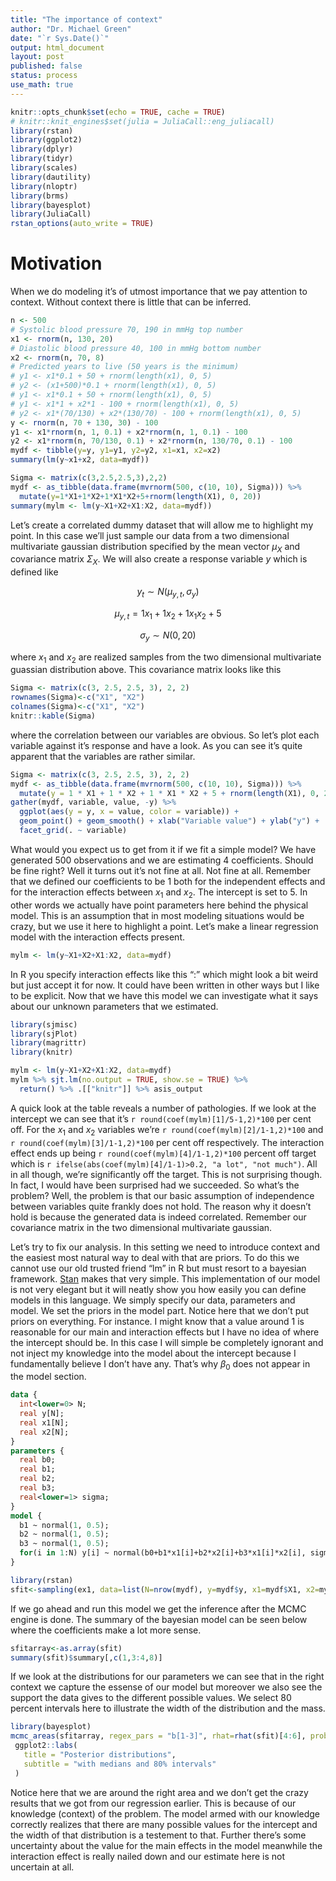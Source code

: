 ```yaml
---
title: "The importance of context"
author: "Dr. Michael Green"
date: "`r Sys.Date()`"
output: html_document
layout: post
published: false
status: process
use_math: true
---
```



```r
knitr::opts_chunk$set(echo = TRUE, cache = TRUE)
# knitr::knit_engines$set(julia = JuliaCall::eng_juliacall)
library(rstan)
library(ggplot2)
library(dplyr)
library(tidyr)
library(scales)
library(dautility)
library(nloptr)
library(brms)
library(bayesplot)
library(JuliaCall)
rstan_options(auto_write = TRUE)
```


# Motivation

When we do modeling it's of utmost importance that we pay attention to context. Without context there is little that can be inferred. 

```r
n <- 500
# Systolic blood pressure 70, 190 in mmHg top number
x1 <- rnorm(n, 130, 20)
# Diastolic blood pressure 40, 100 in mmHg bottom number
x2 <- rnorm(n, 70, 8)
# Predicted years to live (50 years is the minimum)
# y1 <- x1*0.1 + 50 + rnorm(length(x1), 0, 5)
# y2 <- (x1+500)*0.1 + rnorm(length(x1), 0, 5)
# y1 <- x1*0.1 + 50 + rnorm(length(x1), 0, 5)
# y1 <- x1*1 + x2*1 - 100 + rnorm(length(x1), 0, 5)
# y2 <- x1*(70/130) + x2*(130/70) - 100 + rnorm(length(x1), 0, 5)
y <- rnorm(n, 70 + 130, 30) - 100
y1 <- x1*rnorm(n, 1, 0.1) + x2*rnorm(n, 1, 0.1) - 100
y2 <- x1*rnorm(n, 70/130, 0.1) + x2*rnorm(n, 130/70, 0.1) - 100
mydf <- tibble(y=y, y1=y1, y2=y2, x1=x1, x2=x2)
summary(lm(y~x1+x2, data=mydf))

Sigma <- matrix(c(3,2.5,2.5,3),2,2)
mydf <- as_tibble(data.frame(mvrnorm(500, c(10, 10), Sigma))) %>% 
  mutate(y=1*X1+1*X2+1*X1*X2+5+rnorm(length(X1), 0, 20))
summary(mylm <- lm(y~X1+X2+X1:X2, data=mydf))
```

Let's create a correlated dummy dataset that will allow me to highlight my point. In this case we'll just sample our data from a two dimensional multivariate gaussian distribution specified by the mean vector $\mu_X$ and covariance matrix $\Sigma_X$. We will also create a response variable $y$ which is defined like

$$y_t\sim N(\mu_{y,t}, \sigma_y)$$

$$\mu_{y,t}=1x_1+1x_2+1x_1 x_2+5$$

$$\sigma_y\sim N(0,20)$$

where $x_1$ and $x_2$ are realized samples from the two dimensional multivariate guassian distribution above. This covariance matrix looks like this

```r
Sigma <- matrix(c(3, 2.5, 2.5, 3), 2, 2)
rownames(Sigma)<-c("X1", "X2")
colnames(Sigma)<-c("X1", "X2")
knitr::kable(Sigma)
```

where the correlation between our variables are obvious. So let's plot each variable against it's response and have a look. As you can see it's quite apparent that the variables are rather similar.

```r
Sigma <- matrix(c(3, 2.5, 2.5, 3), 2, 2)
mydf <- as_tibble(data.frame(mvrnorm(500, c(10, 10), Sigma))) %>%
  mutate(y = 1 * X1 + 1 * X2 + 1 * X1 * X2 + 5 + rnorm(length(X1), 0, 20))
gather(mydf, variable, value, -y) %>% 
  ggplot(aes(y = y, x = value, color = variable)) +
  geom_point() + geom_smooth() + xlab("Variable value") + ylab("y") + 
  facet_grid(. ~ variable)
```

What would you expect us to get from it if we fit a simple model? We have generated 500 observations and we are estimating 4 coefficients. Should be fine right? Well it turns out it's not fine at all. Not fine at all. Remember that we defined our coefficients to be 1 both for the independent effects and for the interaction effects between $x_1$ and $x_2$. The intercept is set to $5$. In other words we actually have point parameters here behind the physical model. This is an assumption that in most modeling situations would be crazy, but we use it here to highlight a point. Let's make a linear regression model with the interaction effects present.

```r
mylm <- lm(y~X1+X2+X1:X2, data=mydf)
```

In R you specify interaction effects like this ":" which might look a bit weird but just accept it for now. It could have been written in other ways but I like to be explicit. Now that we have this model we can investigate what it says about our unknown parameters that we estimated.


```r
library(sjmisc)
library(sjPlot)
library(magrittr)
library(knitr)

mylm <- lm(y~X1+X2+X1:X2, data=mydf)
mylm %>% sjt.lm(no.output = TRUE, show.se = TRUE) %>% 
  return() %>% .[["knitr"]] %>% asis_output
```


A quick look at the table reveals a number of pathologies. If we look at the intercept we can see that it's `r round(coef(mylm)[1]/5-1,2)*100` per cent off. For the $x_1$ and $x_2$ variables we're `r round(coef(mylm)[2]/1-1,2)*100` and `r round(coef(mylm)[3]/1-1,2)*100` per cent off respectively. The interaction effect ends up being `r round(coef(mylm)[4]/1-1,2)*100` percent off target which is `r ifelse(abs(coef(mylm)[4]/1-1)>0.2, "a lot", "not much")`. All in all though, we're significantly off the target. This is not surprising though. In fact, I would have been surprised had we succeeded. So what's the problem? Well, the problem is that our basic assumption of independence between variables quite frankly does not hold. The reason why it doesn't hold is because the generated data is indeed correlated. Remember our covariance matrix in the two dimensional multivariate gaussian. 

Let's try to fix our analysis. In this setting we need to introduce context and the easiest most natural way to deal with that are priors. To do this we cannot use our old trusted friend "lm" in R but must resort to a bayesian framework. [Stan](http://mc-stan.org) makes that very simple. This implementation of our model is not very elegant but it will neatly show you how easily you can define models in this language. We simply specify our data, parameters and model. We set the priors in the model part. Notice here that we don't put priors on everything. For instance. I might know that a value around 1 is reasonable for our main and interaction effects but I have no idea of where the intercept should be. In this case I will simple be completely ignorant and not inject my knowledge into the model about the intercept because I fundamentally believe I don't have any. That's why $\beta_0$ does not appear in the model section. 

```stan
data {
  int<lower=0> N;
  real y[N];
  real x1[N];
  real x2[N];
}
parameters {
  real b0;
  real b1;
  real b2;
  real b3;
  real<lower=1> sigma;
}
model {
  b1 ~ normal(1, 0.5);
  b2 ~ normal(1, 0.5);
  b3 ~ normal(1, 0.5);
  for(i in 1:N) y[i] ~ normal(b0+b1*x1[i]+b2*x2[i]+b3*x1[i]*x2[i], sigma);
}
```

```r
library(rstan)
sfit<-sampling(ex1, data=list(N=nrow(mydf), y=mydf$y, x1=mydf$X1, x2=mydf$X2), chains=2, cores=2)
```

If we go ahead and run this model we get the inference after the MCMC engine is done. The summary of the bayesian model can be seen below where the coefficients make a lot more sense.

```r
sfitarray<-as.array(sfit)
summary(sfit)$summary[,c(1,3:4,8)]
```

If we look at the distributions for our parameters we can see that in the right context we capture the essense of our model but moreover we also see the support the data gives to the different possible values. We select 80 percent intervals here to illustrate the width of the distribution and the mass.

```r
library(bayesplot)
mcmc_areas(sfitarray, regex_pars = "b[1-3]", rhat=rhat(sfit)[4:6], prob = 0.8) +
 ggplot2::labs(
   title = "Posterior distributions",
   subtitle = "with medians and 80% intervals"
 )
```

Notice here that we are around the right area and we don't get the crazy results that we got from our regression earlier. This is because of our knowledge (context) of the problem. The model armed with our knowledge correctly realizes that there are many possible values for the intercept and the width of that distribution is a testement to that. Further there's some uncertainty about the value for the main effects in the model meanwhile the interaction effect is really nailed down and our estimate here is not uncertain at all.
